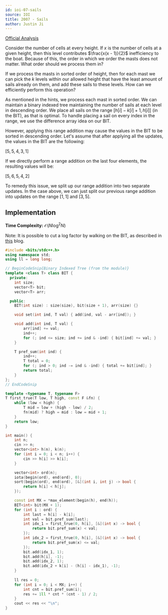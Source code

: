 ```yaml
---
id: ioi-07-sails
source: IOI
title: 2007 - Sails
author: Justin Ji
---
```


[Official Analysis](https://dmoj.ca/problem/ioi07p3/editorial)

<Spoiler title = "Hint 1">

Consider the number of cells at every height. If $x$ is the number of cells 
at a given height, then this level contributes $\frac{x(x - 1)}{2}$ inefficiency
to the boat. Because of this, the order in which we order the masts does not 
matter. What order should we process them in?

</Spoiler>

<Spoiler title = "Hint 2">

If we process the masts in sorted order of height, then for each mast we can 
pick the $k$ levels within our allowed height that have the least amount of 
sails already on them, and add these sails to these levels. How can we 
efficiently perform this operation? 

</Spoiler>

<Spoiler title = "Explanation">

As mentioned in the hints, we process each mast in sorted order. We can maintain
a binary indexed tree maintaining the number of sails at each level in descending
order. We place all sails on the range $[h[i] - k[i] + 1, h[i]]$ (in the BIT),
as that is optimal. To handle placing a sail on every index in the range, we 
use the difference array idea on our BIT.

However, applying this range addition may cause the values in the BIT to be 
sorted in descending order. Let's assume that after applying all the updates,
the values in the BIT are the following:

$[5, 5, 4, 3, 1]$

If we directly perform a range addition on the last four elements, the resulting
values will be:

$[5, 6, 5, 4, 2]$

To remedy this issue, we split up our range addition into two separate updates.
In the case above, we can just split our previous range addition into updates 
on the range $[1, 1]$ and $[3, 5]$.

## Implementation

**Time Complexity:** $\mathcal{O}(N\log^2N)$

Note: It is possible to cut a log factor by walking on the BIT, as described in
[this](https://codeforces.com/blog/entry/61364) blog.

<LanguageSection>
<CPPSection>

```cpp
#include <bits/stdc++.h>
using namespace std;
using ll = long long;

// BeginCodeSnip{Binary Indexed Tree (from the module)}
template <class T> class BIT {
  private:
	int size;
	vector<T> bit;
	vector<T> arr;

  public:
	BIT(int size) : size(size), bit(size + 1), arr(size) {}

	void set(int ind, T val) { add(ind, val - arr[ind]); }

	void add(int ind, T val) {
		arr[ind] += val;
		ind++;
		for (; ind <= size; ind += ind & -ind) { bit[ind] += val; }
	}

	T pref_sum(int ind) {
		ind++;
		T total = 0;
		for (; ind > 0; ind -= ind & -ind) { total += bit[ind]; }
		return total;
	}
};
// EndCodeSnip

template <typename T, typename F> 
T first_true(T low, T high, const F &fn) {
    while (low < high) {
        T mid = low + (high - low) / 2;
        fn(mid) ? high = mid : low = mid + 1;
    }
    return low;
}

int main() {
    int n; 
    cin >> n;
    vector<int> h(n), k(n);
    for (int i = 0; i < n; i++) {
        cin >> h[i] >> k[i];
    }

    vector<int> ord(n);
    iota(begin(ord), end(ord), 0);
    sort(begin(ord), end(ord), [&](int i, int j) -> bool {
        return h[i] < h[j];
    });

    const int MX = *max_element(begin(h), end(h));
    BIT<int> bit(MX + 1);
    for (int i : ord) {
        int last = h[i] - k[i];
        int val = bit.pref_sum(last);
        int idx_1 = first_true(0, h[i], [&](int x) -> bool {
            return bit.pref_sum(x) < val;
        });
        int idx_2 = first_true(0, h[i], [&](int x) -> bool {
            return bit.pref_sum(x) <= val;
        });
        bit.add(idx_1, 1);
        bit.add(h[i], -1);
        bit.add(idx_2, 1);
        bit.add(idx_2 + k[i] - (h[i] - idx_1), -1);
    }   
    
    ll res = 0;
    for (int i = 0; i < MX; i++) {
        int cnt = bit.pref_sum(i);
        res += 1ll * cnt * (cnt - 1) / 2;
    }
    cout << res << "\n";
}
```

</CPPSection>
</LanguageSection>

</Spoiler>